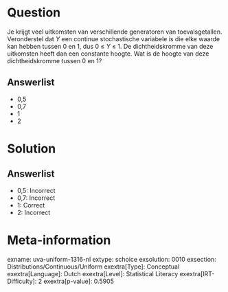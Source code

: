Question
========

Je krijgt veel uitkomsten van verschillende generatoren van
toevalsgetallen. Veronderstel dat *Y* een continue stochastische
variabele is die elke waarde kan hebben tussen 0 en 1, dus 0 ≤ *Y* ≤ 1.
De dichtheidskromme van deze uitkomsten heeft dan een constante hoogte.
Wat is de hoogte van deze dichtheidskromme tussen 0 en 1?

Answerlist
----------

* 0,5
* 0,7
* 1
* 2

Solution
========

Answerlist
----------

* 0,5: Incorrect
* 0,7: Incorrect
* 1: Correct
* 2: Incorrect

Meta-information
================
exname: uva-uniform-1316-nl
extype: schoice
exsolution: 0010
exsection: Distributions/Continuous/Uniform
exextra[Type]: Conceptual
exextra[Language]: Dutch
exextra[Level]: Statistical Literacy
exextra[IRT-Difficulty]: 2
exextra[p-value]: 0.5905
